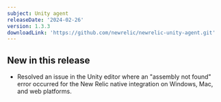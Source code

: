 ```yaml
---
subject: Unity agent
releaseDate: '2024-02-26'
version: 1.3.3
downloadLink: 'https://github.com/newrelic/newrelic-unity-agent.git'
---
```


## New in this release
* Resolved an issue in the Unity editor where an "assembly not found" error occurred for the New Relic native integration on Windows, Mac, and web platforms.
